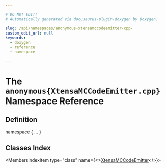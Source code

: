 ```yaml
---

# DO NOT EDIT!
# Automatically generated via docusaurus-plugin-doxygen by Doxygen.

slug: /api/namespaces/anonymous-xtensamccodeemitter-cpp-
custom_edit_url: null
keywords:
  - doxygen
  - reference
  - namespace

---
```





# The `anonymous{XtensaMCCodeEmitter.cpp}` Namespace Reference

<DoxygenPage pluginConfig={pluginConfig}>



## Definition

<CodeBlock>namespace &#123; ... &#125;</CodeBlock>

## Classes Index

<MembersIndex>

<MembersIndexItem
  type="class"
  name={<><a href="/docs/api/classes/anonymous-namespace-xtensamccodeemitter-cpp-/xtensamccodeemitter">XtensaMCCodeEmitter</a></>}>
</MembersIndexItem>

</MembersIndex>


</DoxygenPage>
